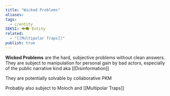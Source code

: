 ```yaml
---
title: "Wicked Problems"
aliases: 
tags:
  - c/entity
SEKSI: 👁️‍🗨️ Entity
related:
  - "[[Multipolar Traps]]"
publish: true
---
```

**Wicked Problems** are the hard, subjective problems without clean answers. They are subject to manipulation for personal gain by bad actors, especially of the public narrative kind aka [[Disinformation]]

They are potentially solvable by collaborative PKM

Probably also subject to Moloch and [[Multipolar Traps]]
